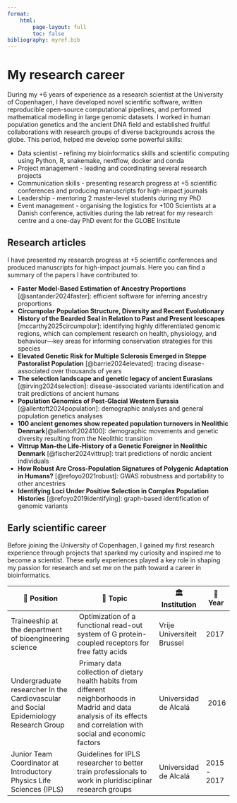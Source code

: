 ```yaml
---
format: 
    html:
        page-layout: full
        toc: false
bibliography: myref.bib
---
```


# My research career 

During my +6 years of experience as a research scientist at the University of Copenhagen, I have developed novel scientific software, written reproducible open-source computational pipelines, and performed mathematical modelling in large genomic datasets. I worked in human population genetics and the ancient DNA field and established fruitful collaborations with research groups of diverse backgrounds across the globe. This period, helped me develop some powerful skills:

- Data scientist - refining my bioinformatics skills and scientific computing using Python, R, snakemake, nextflow, docker and conda
- Project management - leading and coordinating several research projects
- Communication skills - presenting research progress at +5 scientific conferences and producing manuscripts for high-impact journals
- Leadership - mentoring 2 master-level students during my PhD
- Event management - organising the logistics for +100 Scientists at a Danish conference, activities during the lab retreat for my research centre and a one-day PhD event for the GLOBE Institute

## Research articles

I have presented my research progress at +5 scientific conferences and produced manuscripts for high-impact journals. Here you can find a summary of the papers I have contributed to: 

- **Faster Model-Based Estimation of Ancestry Proportions** [@santander2024faster]: efficient software for inferring ancestry proportions 
- **Circumpolar Population Structure, Diversity and Recent Evolutionary History of the Bearded Seal in Relation to Past and Present Icescapes** [mccarthy2025circumpolar]: identifying highly differentiated genomic regions, which can complement research on health, physiology, and behaviour—key areas for informing conservation strategies for this species
- **Elevated Genetic Risk for Multiple Sclerosis Emerged in Steppe Pastoralist Population** [@barrie2024elevated]: tracing disease-associated over thousands of years
- **The selection landscape and genetic legacy of ancient Eurasians** [@irving2024selection]: disease-associated variants identification and trait predictions of ancient humans
- **Population Genomics of Post-Glacial Western Eurasia** [@allentoft2024population]: demographic analyses and general population genetics analyses
- **100 ancient genomes show repeated population turnovers in Neolithic Denmark**[@allentoft2024100]: demographic movements and genetic diversity resulting from the Neolithic transition
- **Vittrup Man–the Life-History of a Genetic Foreigner in Neolithic Denmark** [@fischer2024vittrup]: trait predictions of nordic ancient individuals 
- **How Robust Are Cross-Population Signatures of Polygenic Adaptation in Humans?** [@refoyo2021robust]: GWAS robustness and portability to other ancestries
- **Identifying Loci Under Positive Selection in Complex Population Histories** [@refoyo2019identifying]: graph-based identification of genomic variants 

## Early scientific career 

Before joining the University of Copenhagen, I gained my first research experience through projects that sparked my curiosity and inspired me to become a scientist. These early experiences played a key role in shaping my passion for research and set me on the path toward a career in bioinformatics. 

<div style="font-size: 0.9em;">
| 💼 **Position**      | 📘 **Topic**        | 🏛️ **Institution**                          | 📅 **Year** |
|------------------------|-------------------------------|--------------|-------|
| Traineeship at the department of bioengineering science | Optimization of a functional read-out system of G protein-coupled receptors for free fatty acids | Vrije Universiteit Brussel | 2017| 
| Undergraduate researcher In the Cardiovascular and Social Epidemiology Research Group | Primary data collection of dietary health habits from different neighborhoods in Madrid and data analysis of its effects and correlation with social and economic factors| Universidad de Alcalá | 2016 | 
| Junior Team Coordinator at Introductory Physics Life Sciences (IPLS)| Guidelines for IPLS researcher to better train professionals to work in pluridisciplinar research groups | Universidad de Alcalá | 2015 - 2017 | 

<div> 